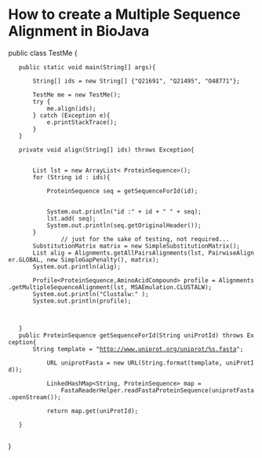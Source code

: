 = How to create a Multiple Sequence Alignment in BioJava =

<java>

public class TestMe {
	public static void main(String[] args){
		
		String[] ids = new String[] {"Q21691", "Q21495", "O48771"};
		
		TestMe me = new TestMe();
		try {
			me.align(ids);
		} catch (Exception e){
			e.printStackTrace();
		}
	}

	private void align(String[] ids) throws Exception{
		
		
		List<ProteinSequence> lst = new ArrayList< ProteinSequence>();
		for (String id : ids){
		
			ProteinSequence seq = getSequenceForId(id);
				
			
			System.out.println("id :" + id + " " + seq);
			lst.add( seq);
			System.out.println(seq.getOriginalHeader());
		}
                // just for the sake of testing, not required...
		SubstitutionMatrix<AminoAcidCompound> matrix = new SimpleSubstitutionMatrix<AminoAcidCompound>();
		List alig = Alignments.getAllPairsAlignments(lst, PairwiseAligner.GLOBAL, new SimpleGapPenalty(), matrix);
		System.out.println(alig);
		
		Profile<ProteinSequence,AminoAcidCompound> profile = Alignments.getMultipleSequenceAlignment(lst, MSAEmulation.CLUSTALW);
		System.out.println("Clustalw:" );
		System.out.println(profile);
		
		
		
	}
	public ProteinSequence getSequenceForId(String uniProtId) throws Exception{
		String template = "http://www.uniprot.org/uniprot/%s.fasta";
		
			URL uniprotFasta = new URL(String.format(template, uniProtId));
			
			LinkedHashMap<String, ProteinSequence> map = 
				FastaReaderHelper.readFastaProteinSequence(uniprotFasta.openStream());
			
			return map.get(uniProtId);
			
	}
	
}

</java>